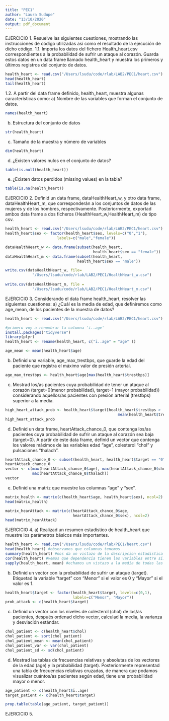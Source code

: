 ```yaml
---
title: "PEC1"
author: "Laura Sudupe"
date: "13/10/2020"
output: pdf_document
---
```

EJERCICIO 1.
Resuelve las siguientes cuestiones, mostrando las instrucciones de
código utilizadas así como el resultado de la ejecución de dicho código.
1.1. Importa los datos del fichero Health_heart.csv correspondientes a la 
probabilidad de sufrir un ataque al corazón. Guarda estos datos en un data frame
llamado health_heart y muestra los primeros y últimos registros del conjunto 
de datos.
```r
health_heart <- read.csv("/Users/lsudu/code/rlab/LAB2/PEC1/heart.csv")
head(health_heart)
tail(health_heart)
```
1.2. A partir del data frame definido, health_heart, muestra algunas 
características como:
a) Nombre de las variables que forman el conjunto de datos.
```r
names(health_heart)
```
b) Estructura del conjunto de datos
```r
str(health_heart)
```
c) Tamaño de la muestra y número de variables
```r
dim(health_heart)
```
d) ¿Existen valores nulos en el conjunto de datos?
```r
table(is.null(health_heart))
```
e) ¿Existen datos perdidos (missing values) en la tabla?
```r
table(is.na(health_heart))
```


EJERCICIO 2.
Definid un data frame, dataHealthHeart_w, y otro data frame, 
dataHealthHeart_m, que corresponderán a los conjuntos de datos de las mujeres y
de los hombres, respectivamente. Posteriormente, exportad ambos data frame a 
dos ficheros (HealthHeart_w,HealthHeart_m) de tipo csv.
```r
health_heart <- read.csv("/Users/lsudu/code/rlab/LAB2/PEC1/heart.csv")
health_heart$sex <- factor(health_heart$sex, levels=c("0","1"),
                       labels=c("male","female"))

dataHealthHeart_w <- data.frame(subset(health_heart, 
                                       health_heart$sex == "female"))
dataHealthHeart_m <- data.frame(subset(health_heart, 
                                health_heart$sex == "male"))

write.csv(dataHealthHeart_w, file=
            "/Users/lsudu/code/rlab/LAB2/PEC1/HealthHeart_w.csv")
        
write.csv(dataHealthHeart_m, file =
            "/Users/lsudu/code/rlab/LAB2/PEC1/HealthHeart_m.csv")
```


EJERCICIO 3.
Considerando el data frame health_heart, resolver las siguientes 
cuestiones:
a) ¿Cuál es la media de edad, que definiremos como age_mean, de los pacientes 
de la muestra de datos?
```r
health_heart <- read.csv("/Users/lsudu/code/rlab/LAB2/PEC1/heart.csv")

#primero voy a renombrar la columna 'ï..age'
install.packages("tidyverse")
library(plyr)
health_heart <- rename(health_heart, c("ï..age" = "age" ))

age_mean <- mean(health_heart$age)
```
b) Definid una variable, age_max_trestbps, que guarde la edad del paciente que
registra el máximo valor de presión arterial.
```r
age_max_trestbps <- health_heart$age[max(health_heart$trestbps)]
```
c) Mostrad los/as pacientes cuya probabilidad de tener un ataque al corazón 
(target=0(menor probabilidad), target=1 (mayor probabilidad)) considerando 
aquellos/as pacientes con presión arterial (trestbps) superior a la media.
```r
high_heart_attack_prob <- health_heart$target[health_heart$trestbps > 
                                                  mean(health_heart$trestbps)]
high_heart_attack_prob
```
d) Definid un data frame, heartAttack_chance_0, que contenga los/as pacientes 
cuya probabilidad de sufrir un ataque al corazón sea baja (target=0). A partir 
de este data frame, definid un vector que contenga los valores máximos de las 
variables edad "age", colesterol "chol" y pulsaciones "thalach".
```r
heartAttack_chance_0 <- subset(health_heart, health_heart$target == "0")
heartAttack_chance_0
vector <- c(max(heartAttack_chance_0$age), max(heartAttack_chance_0$chol),
            max(heartAttack_chance_0$thalach))
vector
```
e) Definid una matriz que muestre las columnas "age" y "sex".
```r
matrix_health <- matrix(c(health_heart$age, health_heart$sex), ncol=2)
head(matrix_health)

matrix_hearAttack <- matrix(c(heartAttack_chance_0$age, 
                              heartAttack_chance_0$sex), ncol=2)
head(matrix_hearAttack)
```


EJERCICIO 4.
a) Realizad un resumen estadístico de health_heart que muestre los parámetros
básicos más importantes.
```r
health_heart <- read.csv("/Users/lsudu/code/rlab/PEC1/heart.csv")
head(health_heart) #observamos que columnas tenemos
summary(health_heart) #nos da un vistazo de la descripcion estadistica
cor(health_heart) #vemos que dependencia tienen las variables entre si. Baja
sapply(health_heart, mean) #echamos un vistazo a la media de todas las variables.
```
b) Definid un vector con la probabilidad de sufrir un ataque (target). 
Etiquetad la variable "target" con “Menor” si el valor es 0 y “Mayor” si el 
valor es 1.
```r
health_heart$target <- factor(health_heart$target, levels=c(0,1),
                              labels=c("Menor", "Mayor"))
prob_attack <- c(health_heart$target)

```
c) Definid un vector con los niveles de colesterol (chol) de los/as pacientes, 
después ordenad dicho vector, calculad la media, la varianza y desviación 
estándar.
```r
chol_patient <- c(health_heart$chol)
chol_patient <- sort(chol_patient)
chol_patient_mean <- mean(chol_patient)
chol_patient_var <- var(chol_patient)
chol_patient_sd <- sd(chol_patient)
```
d) Mostrad las tablas de frecuencias relativas y absolutas de los vectores de 
la edad (age) y la probabilidad (target). Posteriormente representad una tabla
de frecuencias relativas cruzadas, de manera que podamos visualizar cuántos/as
pacientes según edad, tiene una probabilidad mayor o menor.
```r
age_patient <- c(health_heart$ï..age)
target_patient <- c(health_heart$target)

prop.table(table(age_patient, target_patient))
```


EJERCICIO 5.












